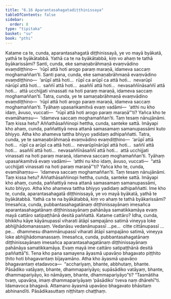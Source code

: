 ```yaml
---
title: "6.16 Aparantasahagatadiṭṭhinissaya"
tableOfContents: false
sidebar:
  order: 8
type: "tipitaka"
basket: "su"
book: "pthi"
---
```



<DynamicBreadcrumb />

<Division number="194" book="pthi">

<Paragraph number="390" book="pthi">
Katame ca te, cunda, aparantasahagatā diṭṭhinissayā, ye vo mayā byākatā, yathā te byākātabbā. Yathā ca te na byākātabbā, kiṃ vo ahaṃ te tathā byākarissāmi? Santi, cunda, eke samaṇabrāhmaṇā evaṃvādino evaṃdiṭṭhino—  ‘rūpī attā hoti arogo paraṃ maraṇā, idameva saccaṃ moghamaññan’ti. Santi pana, cunda, eke samaṇabrāhmaṇā evaṃvādino evaṃdiṭṭhino—  ‘arūpī attā hoti…  rūpī ca arūpī ca attā hoti…  nevarūpī nārūpī attā hoti…  saññī attā hoti…  asaññī attā hoti…  nevasaññīnāsaññī attā hoti…  attā ucchijjati vinassati na hoti paraṃ maraṇā, idameva saccaṃ moghamaññan’ti. Tatra, cunda, ye te samaṇabrāhmaṇā evaṃvādino evaṃdiṭṭhino—  ‘rūpī attā hoti arogo paraṃ maraṇā, idameva saccaṃ moghamaññan’ti. Tyāhaṃ upasaṅkamitvā evaṃ vadāmi—  ‘atthi nu kho idaṃ, āvuso, vuccati—  “rūpī attā hoti arogo paraṃ maraṇā”’ti? Yañca kho te evamāhaṃsu—  ‘idameva saccaṃ moghamaññan’ti. Taṃ tesaṃ nānujānāmi. Taṃ kissa hetu? Aññathāsaññinopi hettha, cunda, santeke sattā. Imāyapi kho ahaṃ, cunda, paññattiyā neva attanā samasamaṃ samanupassāmi kuto bhiyyo. Atha kho ahameva tattha bhiyyo yadidaṃ adhipaññatti.
</Paragraph>

</Division>
<Division number="195" book="pthi">

<Paragraph number="391" book="pthi">
Tatra, cunda, ye te samaṇabrāhmaṇā evaṃvādino evaṃdiṭṭhino—  ‘arūpī attā hoti…  rūpī ca arūpī ca attā hoti…  nevarūpīnārūpī attā hoti…  saññī attā hoti…  asaññī attā hoti…  nevasaññīnāsaññī attā hoti…  attā ucchijjati vinassati na hoti paraṃ maraṇā, idameva saccaṃ moghamaññan’ti. Tyāhaṃ upasaṅkamitvā evaṃ vadāmi—  ‘atthi nu kho idaṃ, āvuso, vuccati—  “attā ucchijjati vinassati na hoti paraṃ maraṇā”’ti? Yañca kho te, cunda, evamāhaṃsu—  ‘idameva saccaṃ moghamaññan’ti. Taṃ tesaṃ nānujānāmi. Taṃ kissa hetu? Aññathāsaññinopi hettha, cunda, santeke sattā. Imāyapi kho ahaṃ, cunda, paññattiyā neva attanā samasamaṃ samanupassāmi, kuto bhiyyo. Atha kho ahameva tattha bhiyyo yadidaṃ adhipaññatti. Ime kho te, cunda, aparantasahagatā diṭṭhinissayā, ye vo mayā byākatā, yathā te byākātabbā. Yathā ca te na byākātabbā, kiṃ vo ahaṃ te tathā byākarissāmi?
</Paragraph>

</Division>
<Division number="196" book="pthi">

<Paragraph number="392" book="pthi">
Imesañca, cunda, pubbantasahagatānaṃ diṭṭhinissayānaṃ imesañca aparantasahagatānaṃ diṭṭhinissayānaṃ pahānāya samatikkamāya evaṃ mayā cattāro satipaṭṭhānā desitā paññattā. Katame cattāro? Idha, cunda, bhikkhu kāye kāyānupassī viharati ātāpī sampajāno satimā vineyya loke abhijjhādomanassaṃ. Vedanāsu vedanānupassī …pe…  citte cittānupassī …pe…  dhammesu dhammānupassī viharati ātāpī sampajāno satimā, vineyya loke abhijjhādomanassaṃ. Imesañca, cunda, pubbantasahagatānaṃ diṭṭhinissayānaṃ imesañca aparantasahagatānaṃ diṭṭhinissayānaṃ pahānāya samatikkamāya. Evaṃ mayā ime cattāro satipaṭṭhānā desitā paññattā”ti.
</Paragraph>

</Division>
<Division number="197" book="pthi">

<Paragraph number="393" book="pthi">
Tena kho pana samayena āyasmā upavāṇo bhagavato piṭṭhito ṭhito hoti bhagavantaṃ bījayamāno. Atha kho āyasmā upavāṇo bhagavantaṃ etadavoca—  “acchariyaṃ, bhante, abbhutaṃ, bhante. Pāsādiko vatāyaṃ, bhante, dhammapariyāyo; supāsādiko vatāyaṃ, bhante, dhammapariyāyo, ko nāmāyaṃ, bhante, dhammapariyāyo”ti? “Tasmātiha tvaṃ, upavāṇa, imaṃ dhammapariyāyaṃ ‘pāsādiko’ tveva naṃ dhārehī”ti.
</Paragraph>

<Paragraph number="394" book="pthi">
Idamavoca bhagavā. Attamano āyasmā upavāṇo bhagavato bhāsitaṃ abhinandīti.

</Paragraph>
</Division>

<Paragraph number="395" type="center" book="pthi">
Pāsādikasuttaṃ niṭṭhitaṃ chaṭṭhaṃ.
</Paragraph>